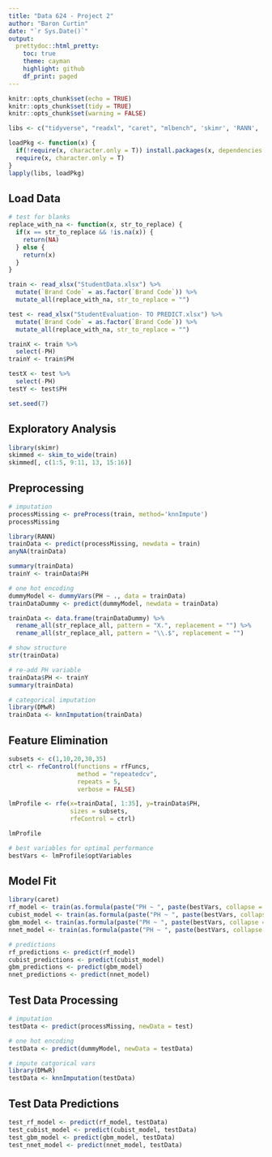 ```yaml
---
title: "Data 624 - Project 2"
author: "Baron Curtin"
date: "`r Sys.Date()`"
output:
  prettydoc::html_pretty:
    toc: true
    theme: cayman
    highlight: github
    df_print: paged
---
```


```r
knitr::opts_chunk$set(echo = TRUE)
knitr::opts_chunk$set(tidy = TRUE)
knitr::opts_chunk$set(warning = FALSE)

libs <- c("tidyverse", "readxl", "caret", "mlbench", 'skimr', 'RANN', 'randomForest', 'fastAdaboost', 'gbm', 'xgboost', 'caretEnsemble', 'C50', 'earth', 'DMwR')

loadPkg <- function(x) {
  if(!require(x, character.only = T)) install.packages(x, dependencies = T, repos = "http://cran.us.r-project.org")
  require(x, character.only = T)
}
lapply(libs, loadPkg)
```


## Load Data
```r
# test for blanks
replace_with_na <- function(x, str_to_replace) {
  if(x == str_to_replace && !is.na(x)) {
    return(NA)
  } else {
    return(x)
  }
}

train <- read_xlsx("StudentData.xlsx") %>%
  mutate(`Brand Code` = as.factor(`Brand Code`)) %>%
  mutate_all(replace_with_na, str_to_replace = "")

test <- read_xlsx("StudentEvaluation- TO PREDICT.xlsx") %>%
  mutate(`Brand Code` = as.factor(`Brand Code`)) %>%
  mutate_all(replace_with_na, str_to_replace = "")

trainX <- train %>%
  select(-PH)
trainY <- train$PH

testX <- test %>%
  select(-PH)
testY <- test$PH

set.seed(7)
```

## Exploratory Analysis
```r
library(skimr)
skimmed <- skim_to_wide(train)
skimmed[, c(1:5, 9:11, 13, 15:16)]
```

## Preprocessing
```r
# imputation
processMissing <- preProcess(train, method='knnImpute')
processMissing

library(RANN)
trainData <- predict(processMissing, newdata = train)
anyNA(trainData)

summary(trainData)
trainY <- trainData$PH
```

```r
# one hot encoding
dummyModel <- dummyVars(PH ~ ., data = trainData)
trainDataDummy <- predict(dummyModel, newdata = trainData)

trainData <- data.frame(trainDataDummy) %>%
  rename_all(str_replace_all, pattern = "X.", replacement = "") %>%
  rename_all(str_replace_all, pattern = "\\.$", replacement = "")

# show structure
str(trainData)
```

```r
# re-add PH variable
trainData$PH <- trainY
summary(trainData)
```

```r
# categorical imputation
library(DMwR)
trainData <- knnImputation(trainData)
```



## Feature Elimination 
```r
subsets <- c(1,10,20,30,35)
ctrl <- rfeControl(functions = rfFuncs,
                   method = "repeatedcv",
                   repeats = 5,
                   verbose = FALSE)

lmProfile <- rfe(x=trainData[, 1:35], y=trainData$PH,
                 sizes = subsets,
                 rfeControl = ctrl)

lmProfile
```

```r
# best variables for optimal performance
bestVars <- lmProfile$optVariables
```


## Model Fit
```r
library(caret)
rf_model <- train(as.formula(paste("PH ~ ", paste(bestVars, collapse = " + "), sep = "")), data=trainData, method='rf')
cubist_model <- train(as.formula(paste("PH ~ ", paste(bestVars, collapse = " + "), sep = "")), data=trainData, method='cubist')
gbm_model <- train(as.formula(paste("PH ~ ", paste(bestVars, collapse = " + "), sep = "")), data=trainData, method='gbm')
nnet_model <- train(as.formula(paste("PH ~ ", paste(bestVars, collapse = " + "), sep = "")), data=trainData, method='nnet')
```

```r
# predictions
rf_predictions <- predict(rf_model)
cubist_predictions <- predict(cubist_model)
gbm_predictions <- predict(gbm_model)
nnet_predictions <- predict(nnet_model)
```

## Test Data Processing
```r
# imputation
testData <- predict(processMissing, newData = test)

# one hot encoding
testData <- predict(dummyModel, newData = testData)

# impute catgorical vars
library(DMwR)
testData <- knnImputation(testData)
```

## Test Data Predictions
```r
test_rf_model <- predict(rf_model, testData)
test_cubist_model <- predict(cubist_model, testData)
test_gbm_model <- predict(gbm_model, testData)
test_nnet_model <- predict(nnet_model, testData)
```







